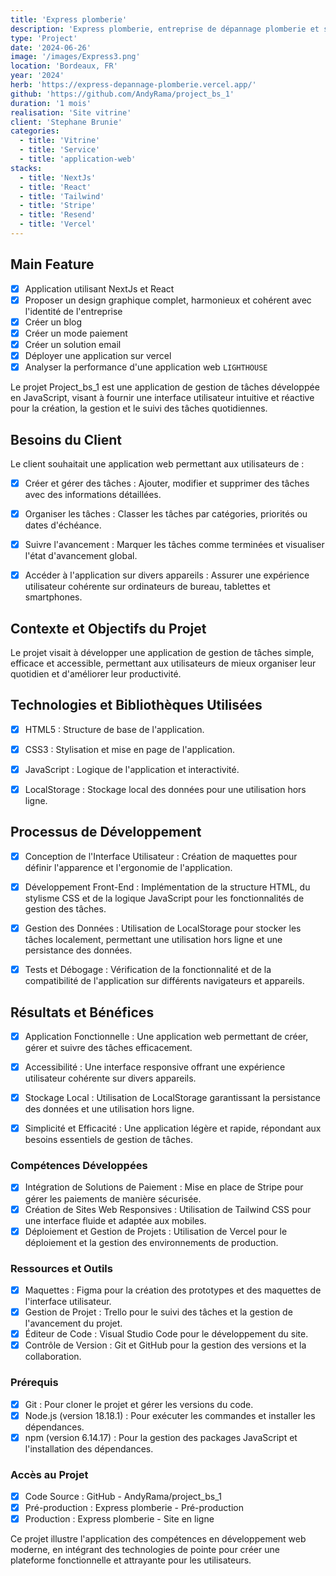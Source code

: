 ```yaml
---
title: 'Express plomberie'
description: 'Express plomberie, entreprise de dépannage plomberie et sanitaire sur Bordeaux'
type: 'Project'
date: '2024-06-26'
image: '/images/Express3.png'
location: 'Bordeaux, FR'
year: '2024'
herb: 'https://express-depannage-plomberie.vercel.app/'
github: 'https://github.com/AndyRama/project_bs_1'
duration: '1 mois'
realisation: 'Site vitrine'
client: 'Stephane Brunie'
categories:
  - title: 'Vitrine'
  - title: 'Service'
  - title: 'application-web'
stacks:
  - title: 'NextJs'
  - title: 'React'
  - title: 'Tailwind'
  - title: 'Stripe'
  - title: 'Resend'
  - title: 'Vercel'
---
```


## Main Feature

- [x] Application utilisant NextJs et React
- [x] Proposer un design graphique complet, harmonieux et cohérent avec l'identité de l'entreprise
- [x] Créer un blog
- [x] Créer un mode paiement
- [x] Créer un solution email
- [x] Déployer une application sur vercel
- [x] Analyser la performance d'une application web `LIGHTHOUSE`

Le projet Project_bs_1 est une application de gestion de tâches développée en JavaScript, visant à fournir une interface utilisateur intuitive et réactive pour la création, la gestion et le suivi des tâches quotidiennes.

## Besoins du Client

Le client souhaitait une application web permettant aux utilisateurs de :

  - [x] Créer et gérer des tâches : Ajouter, modifier et supprimer des tâches avec des informations détaillées.

  - [x] Organiser les tâches : Classer les tâches par catégories, priorités ou dates d'échéance.

  - [x] Suivre l'avancement : Marquer les tâches comme terminées et visualiser l'état d'avancement global.

  - [x] Accéder à l'application sur divers appareils : Assurer une expérience utilisateur cohérente sur ordinateurs de bureau, tablettes et smartphones.

## Contexte et Objectifs du Projet

Le projet visait à développer une application de gestion de tâches simple, efficace et accessible, permettant aux utilisateurs de mieux organiser leur
quotidien et d'améliorer leur productivité.

## Technologies et Bibliothèques Utilisées

  - [x] HTML5 : Structure de base de l'application.

  - [x] CSS3 : Stylisation et mise en page de l'application.

  - [x] JavaScript : Logique de l'application et interactivité.

  - [x] LocalStorage : Stockage local des données pour une utilisation hors ligne.

## Processus de Développement

  - [x] Conception de l'Interface Utilisateur : Création de maquettes pour définir l'apparence et l'ergonomie de l'application.

  - [x] Développement Front-End : Implémentation de la structure HTML, du stylisme CSS et de la logique JavaScript pour les fonctionnalités de gestion des tâches.

  - [x] Gestion des Données : Utilisation de LocalStorage pour stocker les tâches localement, permettant une utilisation hors ligne et une persistance des données.

  - [x] Tests et Débogage : Vérification de la fonctionnalité et de la compatibilité de l'application sur différents navigateurs et appareils.

## Résultats et Bénéfices

  - [x] Application Fonctionnelle : Une application web permettant de créer, gérer et suivre des tâches efficacement.

  - [x] Accessibilité : Une interface responsive offrant une expérience utilisateur cohérente sur divers appareils.

  - [x] Stockage Local : Utilisation de LocalStorage garantissant la persistance des données et une utilisation hors ligne.

  - [x] Simplicité et Efficacité : Une application légère et rapide, répondant aux besoins essentiels de gestion de tâches.

### Compétences Développées
  - [x] Intégration de Solutions de Paiement : Mise en place de Stripe pour gérer les paiements de manière sécurisée.
  - [x] Création de Sites Web Responsives : Utilisation de Tailwind CSS pour une interface fluide et adaptée aux mobiles.
  - [x] Déploiement et Gestion de Projets : Utilisation de Vercel pour le déploiement et la gestion des environnements de production.

### Ressources et Outils
  - [x] Maquettes : Figma pour la création des prototypes et des maquettes de l'interface utilisateur.
  - [x] Gestion de Projet : Trello pour le suivi des tâches et la gestion de l'avancement du projet.
  - [x] Éditeur de Code : Visual Studio Code pour le développement du site.
  - [x] Contrôle de Version : Git et GitHub pour la gestion des versions et la collaboration.

### Prérequis
  - [x] Git : Pour cloner le projet et gérer les versions du code.
  - [x] Node.js (version 18.18.1) : Pour exécuter les commandes et installer les dépendances.
  - [x] npm (version 6.14.17) : Pour la gestion des packages JavaScript et l'installation des dépendances.

### Accès au Projet
  - [x] Code Source : GitHub - AndyRama/project_bs_1
  - [x] Pré-production : Express plomberie - Pré-production
  - [x] Production : Express plomberie - Site en ligne

Ce projet illustre l'application des compétences en développement web moderne, en intégrant des technologies
de pointe pour créer une plateforme fonctionnelle et attrayante pour les utilisateurs.
    